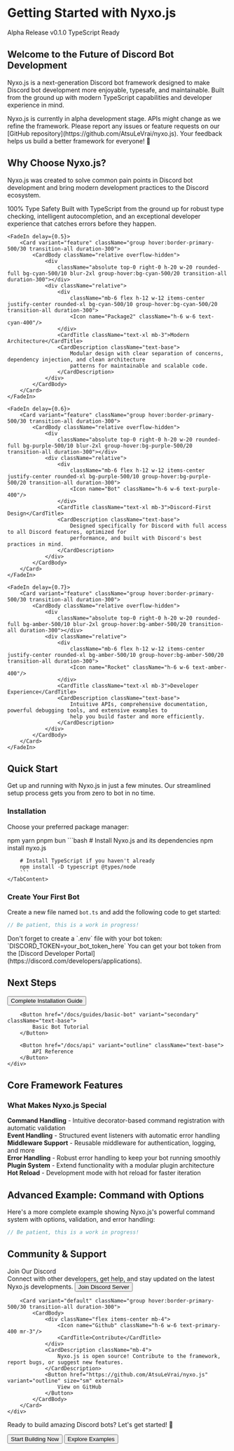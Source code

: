# Getting Started with Nyxo.js

<FadeIn delay={0.1}>
    <div className="flex items-center gap-3 mb-8">
        <Badge variant="primary" icon="Sparkles" animated>Alpha Release</Badge>
        <Badge variant="info" size="sm">v0.1.0</Badge>
        <Badge variant="success" size="sm">TypeScript Ready</Badge>
    </div>
</FadeIn>

<FadeIn delay={0.2}>
    <div
        className="relative overflow-hidden rounded-2xl border border-primary-500/20 bg-gradient-to-br from-primary-500/10 via-purple-500/5 to-cyan-500/10 p-8 mb-12">
        <div className="absolute top-0 right-0 h-32 w-32 rounded-full bg-primary-500/20 blur-3xl"></div>
        <div className="absolute bottom-0 left-0 h-24 w-24 rounded-full bg-cyan-500/20 blur-2xl"></div>
        <div className="relative">
            <h2 className="text-2xl font-bold text-white mb-4 flex items-center">
                <Icon name="Rocket" className="mr-3 h-6 w-6 text-primary-400"/>
                Welcome to the Future of Discord Bot Development
            </h2>
            <p className="text-lg text-slate-300 leading-relaxed">
                Nyxo.js is a next-generation Discord bot framework designed to make Discord bot development more
                enjoyable, typesafe, and maintainable. Built from the ground up with modern TypeScript capabilities and
                developer experience in mind.
            </p>
        </div>
    </div>
</FadeIn>

<Callout type="info" title="Alpha Development Stage">
    Nyxo.js is currently in alpha development stage. APIs might change as we refine the framework.
    Please report any issues or feature requests on our [GitHub repository](https://github.com/AtsuLeVrai/nyxo.js).
    Your feedback helps us build a better framework for everyone! 🚀
</Callout>

## Why Choose Nyxo.js?

<FadeIn delay={0.3}>
    <p className="text-xl text-slate-300 mb-8">
        Nyxo.js was created to solve common pain points in Discord bot development and bring modern development
        practices to the Discord ecosystem.
    </p>
</FadeIn>

<div className="grid grid-cols-1 md:grid-cols-2 gap-6 my-10">
    <FadeIn delay={0.4}>
        <Card variant="feature" className="group hover:border-primary-500/30 transition-all duration-300">
            <CardBody className="relative overflow-hidden">
                <div
                    className="absolute top-0 right-0 h-20 w-20 rounded-full bg-primary-500/10 blur-2xl group-hover:bg-primary-500/20 transition-all duration-300"></div>
                <div className="relative">
                    <div
                        className="mb-6 flex h-12 w-12 items-center justify-center rounded-xl bg-primary-500/10 group-hover:bg-primary-500/20 transition-all duration-300">
                        <Icon name="Type" className="h-6 w-6 text-primary-400"/>
                    </div>
                    <CardTitle className="text-xl mb-3">100% Type Safety</CardTitle>
                    <CardDescription className="text-base">
                        Built with TypeScript from the ground up for robust type checking, intelligent autocompletion,
                        and an exceptional developer experience that catches errors before they happen.
                    </CardDescription>
                </div>
            </CardBody>
        </Card>
    </FadeIn>

    <FadeIn delay={0.5}>
        <Card variant="feature" className="group hover:border-primary-500/30 transition-all duration-300">
            <CardBody className="relative overflow-hidden">
                <div
                    className="absolute top-0 right-0 h-20 w-20 rounded-full bg-cyan-500/10 blur-2xl group-hover:bg-cyan-500/20 transition-all duration-300"></div>
                <div className="relative">
                    <div
                        className="mb-6 flex h-12 w-12 items-center justify-center rounded-xl bg-cyan-500/10 group-hover:bg-cyan-500/20 transition-all duration-300">
                        <Icon name="Package2" className="h-6 w-6 text-cyan-400"/>
                    </div>
                    <CardTitle className="text-xl mb-3">Modern Architecture</CardTitle>
                    <CardDescription className="text-base">
                        Modular design with clear separation of concerns, dependency injection, and clean architecture
                        patterns for maintainable and scalable code.
                    </CardDescription>
                </div>
            </CardBody>
        </Card>
    </FadeIn>

    <FadeIn delay={0.6}>
        <Card variant="feature" className="group hover:border-primary-500/30 transition-all duration-300">
            <CardBody className="relative overflow-hidden">
                <div
                    className="absolute top-0 right-0 h-20 w-20 rounded-full bg-purple-500/10 blur-2xl group-hover:bg-purple-500/20 transition-all duration-300"></div>
                <div className="relative">
                    <div
                        className="mb-6 flex h-12 w-12 items-center justify-center rounded-xl bg-purple-500/10 group-hover:bg-purple-500/20 transition-all duration-300">
                        <Icon name="Bot" className="h-6 w-6 text-purple-400"/>
                    </div>
                    <CardTitle className="text-xl mb-3">Discord-First Design</CardTitle>
                    <CardDescription className="text-base">
                        Designed specifically for Discord with full access to all Discord features, optimized for
                        performance, and built with Discord's best practices in mind.
                    </CardDescription>
                </div>
            </CardBody>
        </Card>
    </FadeIn>

    <FadeIn delay={0.7}>
        <Card variant="feature" className="group hover:border-primary-500/30 transition-all duration-300">
            <CardBody className="relative overflow-hidden">
                <div
                    className="absolute top-0 right-0 h-20 w-20 rounded-full bg-amber-500/10 blur-2xl group-hover:bg-amber-500/20 transition-all duration-300"></div>
                <div className="relative">
                    <div
                        className="mb-6 flex h-12 w-12 items-center justify-center rounded-xl bg-amber-500/10 group-hover:bg-amber-500/20 transition-all duration-300">
                        <Icon name="Rocket" className="h-6 w-6 text-amber-400"/>
                    </div>
                    <CardTitle className="text-xl mb-3">Developer Experience</CardTitle>
                    <CardDescription className="text-base">
                        Intuitive APIs, comprehensive documentation, powerful debugging tools, and extensive examples to
                        help you build faster and more efficiently.
                    </CardDescription>
                </div>
            </CardBody>
        </Card>
    </FadeIn>
</div>

## Quick Start

<FadeIn delay={0.8}>
    <p className="text-lg text-slate-300 mb-6">
        Get up and running with Nyxo.js in just a few minutes. Our streamlined setup process gets you from zero to bot
        in no time.
    </p>
</FadeIn>

### Installation

<FadeIn delay={0.9}>
    <div className="mb-8">
        <p className="text-slate-300 mb-4">Choose your preferred package manager:</p>
    </div>
</FadeIn>

<TabGroup>
    <TabHeading>
        <TabItem active>npm</TabItem>
        <TabItem>yarn</TabItem>
        <TabItem>pnpm</TabItem>
        <TabItem>bun</TabItem>
    </TabHeading>
    <TabContent>
        ```bash
        # Install Nyxo.js and its dependencies
        npm install nyxo.js

        # Install TypeScript if you haven't already
        npm install -D typescript @types/node
        ```
    </TabContent>
</TabGroup>

### Create Your First Bot

<FadeIn delay={1.0}>
    <p className="text-slate-300 mb-4">
        Create a new file named <code>bot.ts</code> and add the following code to get started:
    </p>
</FadeIn>

```typescript
// Be patient, this is a work in progress!
```

<Callout type="success" title="Pro Tip">
    Don't forget to create a `.env` file with your bot token: `DISCORD_TOKEN=your_bot_token_here`
    You can get your bot token from the [Discord Developer Portal](https://discord.com/developers/applications).
</Callout>

## Next Steps

<FadeIn delay={1.1}>
    <div className="flex flex-col md:flex-row gap-4 my-8">
        <Button href="/docs/installation" variant="primary" icon="ArrowRight" className="text-base">
            Complete Installation Guide
        </Button>

        <Button href="/docs/guides/basic-bot" variant="secondary" className="text-base">
            Basic Bot Tutorial
        </Button>

        <Button href="/docs/api" variant="outline" className="text-base">
            API Reference
        </Button>
    </div>
</FadeIn>

## Core Framework Features

<FadeIn delay={1.2}>
    <div
        className="relative overflow-hidden rounded-xl border border-dark-500/50 bg-gradient-to-r from-dark-700/50 to-dark-600/50 p-8 my-10">
        <div className="absolute top-0 left-0 h-32 w-32 rounded-full bg-primary-500/10 blur-3xl"></div>
        <div className="relative">
            <h3 className="text-2xl font-bold text-white mb-6 flex items-center">
                <Icon name="Sparkles" className="mr-3 h-6 w-6 text-primary-400"/>
                What Makes Nyxo.js Special
            </h3>
            <div className="grid grid-cols-1 md:grid-cols-2 gap-6 text-slate-300">
                <div className="space-y-4">
                    <div className="flex items-start">
                        <div className="mr-3 mt-1 h-2 w-2 rounded-full bg-primary-400"></div>
                        <div>
                            <strong className="text-white">Command Handling</strong> - Intuitive decorator-based command
                            registration with automatic validation
                        </div>
                    </div>
                    <div className="flex items-start">
                        <div className="mr-3 mt-1 h-2 w-2 rounded-full bg-primary-400"></div>
                        <div>
                            <strong className="text-white">Event Handling</strong> - Structured event listeners with
                            automatic error handling
                        </div>
                    </div>
                    <div className="flex items-start">
                        <div className="mr-3 mt-1 h-2 w-2 rounded-full bg-primary-400"></div>
                        <div>
                            <strong className="text-white">Middleware Support</strong> - Reusable middleware for
                            authentication, logging, and more
                        </div>
                    </div>
                </div>
                <div className="space-y-4">
                    <div className="flex items-start">
                        <div className="mr-3 mt-1 h-2 w-2 rounded-full bg-cyan-400"></div>
                        <div>
                            <strong className="text-white">Error Handling</strong> - Robust error handling to keep your
                            bot running smoothly
                        </div>
                    </div>
                    <div className="flex items-start">
                        <div className="mr-3 mt-1 h-2 w-2 rounded-full bg-cyan-400"></div>
                        <div>
                            <strong className="text-white">Plugin System</strong> - Extend functionality with a modular
                            plugin architecture
                        </div>
                    </div>
                    <div className="flex items-start">
                        <div className="mr-3 mt-1 h-2 w-2 rounded-full bg-cyan-400"></div>
                        <div>
                            <strong className="text-white">Hot Reload</strong> - Development mode with hot reload for
                            faster iteration
                        </div>
                    </div>
                </div>
            </div>
        </div>
    </div>
</FadeIn>

## Advanced Example: Command with Options

<FadeIn delay={1.3}>
    <p className="text-slate-300 mb-4">
        Here's a more complete example showing Nyxo.js's powerful command system with options, validation, and error
        handling:
    </p>
</FadeIn>

```typescript
// Be patient, this is a work in progress!
```

## Community & Support

<FadeIn delay={1.4}>
    <div className="grid grid-cols-1 md:grid-cols-2 gap-6 my-10">
        <Card variant="default" className="group hover:border-primary-500/30 transition-all duration-300">
            <CardBody>
                <div className="flex items-center mb-4">
                    <Icon name="MessageSquare" className="h-6 w-6 text-primary-400 mr-3"/>
                    <CardTitle>Join Our Discord</CardTitle>
                </div>
                <CardDescription className="mb-4">
                    Connect with other developers, get help, and stay updated on the latest Nyxo.js developments.
                </CardDescription>
                <Button href="https://discord.gg/hfMzQMbaMg" variant="primary" size="sm" external>
                    Join Discord Server
                </Button>
            </CardBody>
        </Card>

        <Card variant="default" className="group hover:border-primary-500/30 transition-all duration-300">
            <CardBody>
                <div className="flex items-center mb-4">
                    <Icon name="Github" className="h-6 w-6 text-primary-400 mr-3"/>
                    <CardTitle>Contribute</CardTitle>
                </div>
                <CardDescription className="mb-4">
                    Nyxo.js is open source! Contribute to the framework, report bugs, or suggest new features.
                </CardDescription>
                <Button href="https://github.com/AtsuLeVrai/nyxo.js" variant="outline" size="sm" external>
                    View on GitHub
                </Button>
            </CardBody>
        </Card>
    </div>
</FadeIn>

<FadeIn delay={1.5}>
    <div className="text-center my-12">
        <p className="text-lg text-slate-300 mb-6">
            Ready to build amazing Discord bots? Let's get started! 🚀
        </p>
        <div className="flex flex-col sm:flex-row gap-4 justify-center">
            <Button href="/docs/installation" variant="primary" size="lg" icon="ArrowRight">
                Start Building Now
            </Button>
            <Button href="/docs/examples" variant="secondary" size="lg">
                Explore Examples
            </Button>
        </div>
    </div>
</FadeIn>
